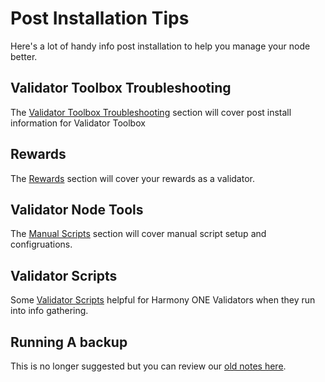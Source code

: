 # Post Installation Tips
Here's a lot of handy info post installation to help you manage your node better.

## Validator Toolbox Troubleshooting
The [Validator Toolbox Troubleshooting](/harmony/post/troubleshooting) section will cover post install information for Validator Toolbox

## Rewards
The [Rewards](/harmony/post/rewards) section will cover your rewards as a validator.

## Validator Node Tools
The [Manual Scripts](/harmony/post/new) section will cover manual script setup and configruations.

## Validator Scripts
Some [Validator Scripts](/harmony/post/scripts) helpful for Harmony ONE Validators when they run into info gathering.

## Running A backup
This is no longer suggested but you can review our [old notes here](/harmony/post/backup).